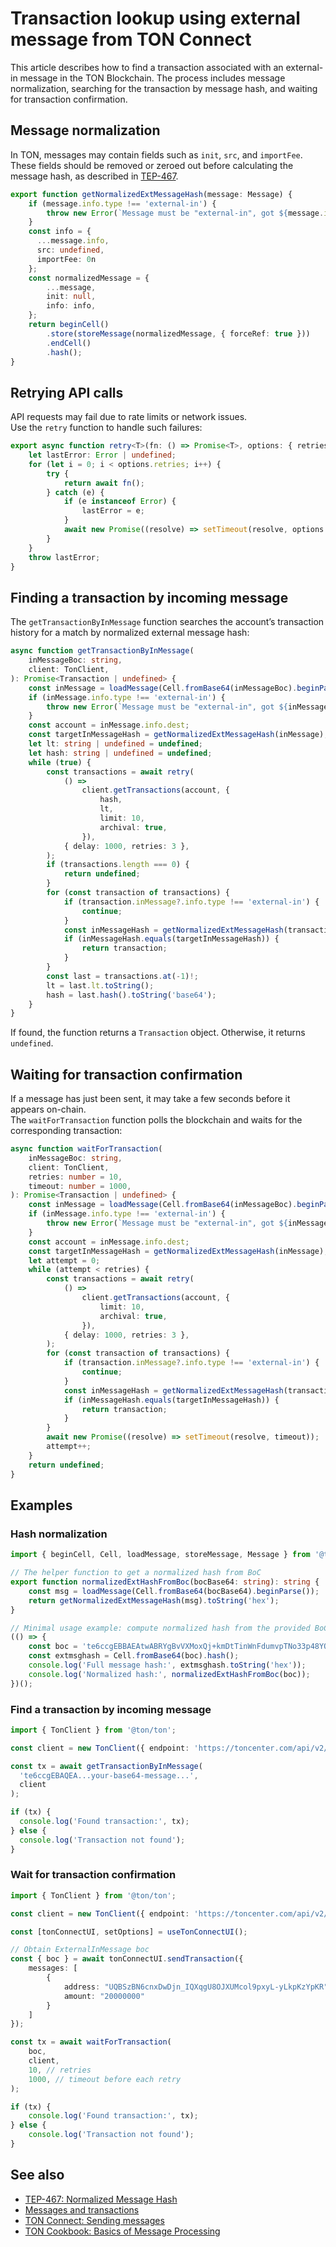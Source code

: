 # Transaction lookup using external message from TON Connect

This article describes how to find a transaction associated with an external-in message in the TON Blockchain. The process includes message normalization, searching for the transaction by message hash, and waiting for transaction confirmation.

## Message normalization

In TON, messages may contain fields such as `init`, `src`, and `importFee`. These fields should be removed or zeroed out before calculating the message hash, as described in [TEP-467](https://github.com/ton-blockchain/TEPs/pull/467).

```ts
export function getNormalizedExtMessageHash(message: Message) {
    if (message.info.type !== 'external-in') {
        throw new Error(`Message must be "external-in", got ${message.info.type}`);
    }
    const info = { 
      ...message.info,
      src: undefined, 
      importFee: 0n 
    };
    const normalizedMessage = {
        ...message,
        init: null,
        info: info,
    };
    return beginCell()
        .store(storeMessage(normalizedMessage, { forceRef: true }))
        .endCell()
        .hash();
}
```

## Retrying API calls

API requests may fail due to rate limits or network issues. <br/>
Use the `retry` function to handle such failures:

```ts
export async function retry<T>(fn: () => Promise<T>, options: { retries: number; delay: number }): Promise<T> {
    let lastError: Error | undefined;
    for (let i = 0; i < options.retries; i++) {
        try {
            return await fn();
        } catch (e) {
            if (e instanceof Error) {
                lastError = e;
            }
            await new Promise((resolve) => setTimeout(resolve, options.delay));
        }
    }
    throw lastError;
}
```

## Finding a transaction by incoming message

The `getTransactionByInMessage` function searches the account’s transaction history for a match by normalized external message hash:

```ts
async function getTransactionByInMessage(
    inMessageBoc: string,
    client: TonClient,
): Promise<Transaction | undefined> {
    const inMessage = loadMessage(Cell.fromBase64(inMessageBoc).beginParse());
    if (inMessage.info.type !== 'external-in') {
        throw new Error(`Message must be "external-in", got ${inMessage.info.type}`);
    }
    const account = inMessage.info.dest;
    const targetInMessageHash = getNormalizedExtMessageHash(inMessage);
    let lt: string | undefined = undefined;
    let hash: string | undefined = undefined;
    while (true) {
        const transactions = await retry(
            () =>
                client.getTransactions(account, {
                    hash,
                    lt,
                    limit: 10,
                    archival: true,
                }),
            { delay: 1000, retries: 3 },
        );
        if (transactions.length === 0) {
            return undefined;
        }
        for (const transaction of transactions) {
            if (transaction.inMessage?.info.type !== 'external-in') {
                continue;
            }
            const inMessageHash = getNormalizedExtMessageHash(transaction.inMessage);
            if (inMessageHash.equals(targetInMessageHash)) {
                return transaction;
            }
        }
        const last = transactions.at(-1)!;
        lt = last.lt.toString();
        hash = last.hash().toString('base64');
    }
}
```

If found, the function returns a `Transaction` object. Otherwise, it returns `undefined`.

## Waiting for transaction confirmation

If a message has just been sent, it may take a few seconds before it appears on-chain.<br/>
The `waitForTransaction` function polls the blockchain and waits for the corresponding transaction:

```ts
async function waitForTransaction(
    inMessageBoc: string,
    client: TonClient,
    retries: number = 10,
    timeout: number = 1000,
): Promise<Transaction | undefined> {
    const inMessage = loadMessage(Cell.fromBase64(inMessageBoc).beginParse());
    if (inMessage.info.type !== 'external-in') {
        throw new Error(`Message must be "external-in", got ${inMessage.info.type}`);
    }
    const account = inMessage.info.dest;
    const targetInMessageHash = getNormalizedExtMessageHash(inMessage);
    let attempt = 0;
    while (attempt < retries) {
        const transactions = await retry(
            () =>
                client.getTransactions(account, {
                    limit: 10,
                    archival: true,
                }),
            { delay: 1000, retries: 3 },
        );
        for (const transaction of transactions) {
            if (transaction.inMessage?.info.type !== 'external-in') {
                continue;
            }
            const inMessageHash = getNormalizedExtMessageHash(transaction.inMessage);
            if (inMessageHash.equals(targetInMessageHash)) {
                return transaction;
            }
        }
        await new Promise((resolve) => setTimeout(resolve, timeout));
        attempt++;
    }
    return undefined;
}
```

## Examples

### Hash normalization

```ts
import { beginCell, Cell, loadMessage, storeMessage, Message } from '@ton/ton';

// The helper function to get a normalized hash from BoC
export function normalizedExtHashFromBoc(bocBase64: string): string {
    const msg = loadMessage(Cell.fromBase64(bocBase64).beginParse());
    return getNormalizedExtMessageHash(msg).toString('hex');
}

// Minimal usage example: compute normalized hash from the provided BoC
(() => {
    const boc = 'te6ccgEBBAEAtwABRYgBvVXMoxQj+kmDtTinWnFdumvpTNo33p48YQKOWyTtUkAMAQGcMZ6id5dkoDZImQ4UC5SqZSN04h/xNpKaEsESJQivKW01aMcWW4qeUUjKm/iZ2nszwBj3uFVcsIr9xFomQvY3DCmpoxdkQjldAAAAcAADAgFkQgAoPvU+sDeRbPQrPGn3bxzd8JnUNGlQcfA/qoFluFxSiRE4gAAAAAAAAAAAAAAAAAEDABIAAAAAaGVsbG8=';
    const extmsghash = Cell.fromBase64(boc).hash();
    console.log('Full message hash:', extmsghash.toString('hex'));
    console.log('Normalized hash:', normalizedExtHashFromBoc(boc));
})();
```

### Find a transaction by incoming message

```ts
import { TonClient } from '@ton/ton';

const client = new TonClient({ endpoint: 'https://toncenter.com/api/v2/jsonRPC' });

const tx = await getTransactionByInMessage(
  'te6ccgEBAQEA...your-base64-message...',
  client
);

if (tx) {
  console.log('Found transaction:', tx);
} else {
  console.log('Transaction not found');
}
```

### Wait for transaction confirmation

```ts
import { TonClient } from '@ton/ton';

const client = new TonClient({ endpoint: 'https://toncenter.com/api/v2/jsonRPC' });

const [tonConnectUI, setOptions] = useTonConnectUI();

// Obtain ExternalInMessage boc
const { boc } = await tonConnectUI.sendTransaction({
    messages: [
        {
            address: "UQBSzBN6cnxDwDjn_IQXqgU8OJXUMcol9pxyL-yLkpKzYpKR",
            amount: "20000000"
        }
    ]
});

const tx = await waitForTransaction(
    boc,
    client,
    10, // retries
    1000, // timeout before each retry
);

if (tx) {
    console.log('Found transaction:', tx);
} else {
    console.log('Transaction not found');
}
```

## See also

- [TEP-467: Normalized Message Hash](https://github.com/ton-blockchain/TEPs/blob/8b3beda2d8611c90ec02a18bec946f5e33a80091/text/0467-normalized-message-hash.md)
- [Messages and transactions](/v3/documentation/smart-contracts/message-management/messages-and-transactions)
- [TON Connect: Sending messages](/v3/guidelines/ton-connect/cookbook/ton-transfer)
- [TON Cookbook: Basics of Message Processing](/v3/guidelines/dapps/cookbook#basics-of-message-processing)
